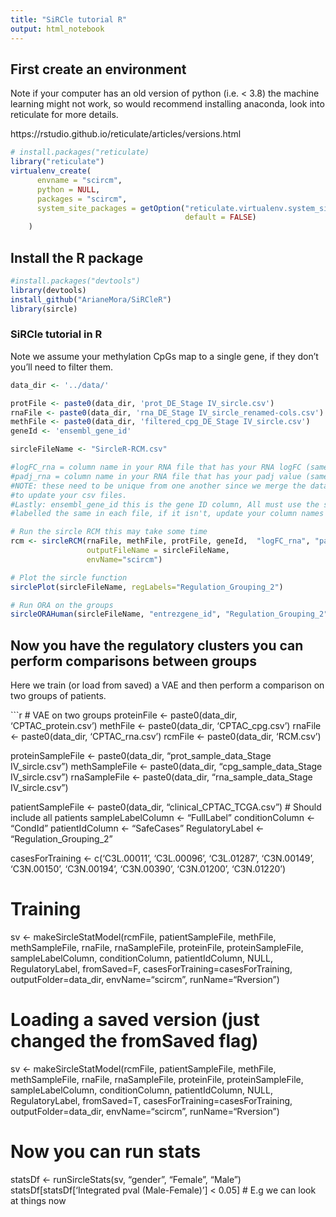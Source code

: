 ```yaml
---
title: "SiRCle tutorial R"
output: html_notebook
---
```


## First create an environment 

Note if your computer has an old version of python (i.e. < 3.8) the machine learning might not work, so would recommend installing anaconda, look into reticulate for more details.

https://rstudio.github.io/reticulate/articles/versions.html
```r
# install.packages("reticulate)
library("reticulate")
virtualenv_create(
      envname = "scircm",
      python = NULL,
      packages = "scircm",
      system_site_packages = getOption("reticulate.virtualenv.system_site_packages",
                                       default = FALSE)
    )

```
## Install the R package

```r
#install.packages("devtools")
library(devtools)
install_github("ArianeMora/SiRCleR")
library(sircle)
```

### SiRCle tutorial in R

Note we assume your methylation CpGs map to a single gene, if they don't  you'll need to filter them.

```r
data_dir <- '../data/'

protFile <- paste0(data_dir, 'prot_DE_Stage IV_sircle.csv')
rnaFile <- paste0(data_dir, 'rna_DE_Stage IV_sircle_renamed-cols.csv')
methFile <- paste0(data_dir, 'filtered_cpg_DE_Stage IV_sircle.csv')
geneId <- 'ensembl_gene_id'

sircleFileName <- "SircleR-RCM.csv"

#logFC_rna = column name in your RNA file that has your RNA logFC (same for the protein and CpG)
#padj_rna = column name in your RNA file that has your padj value (same for protein and CpG)
#NOTE: these need to be unique from one another since we merge the datasets, if they aren't, you need
#to update your csv files.
#Lastly: ensembl_gene_id this is the gene ID column, All must use the same identifier, and this must be
#labelled the same in each file, if it isn't, update your column names before running.

# Run the sircle RCM this may take some time
rcm <- sircleRCM(rnaFile, methFile, protFile, geneId,  "logFC_rna", "padj_rna", "CpG_Beta_diff", "padj_meth", "logFC_protein", "padj_protein",
                 outputFileName = sircleFileName, 
                 envName="scircm")

# Plot the sircle function
sirclePlot(sircleFileName, regLabels="Regulation_Grouping_2") 

# Run ORA on the groups
sircleORAHuman(sircleFileName, "entrezgene_id", "Regulation_Grouping_2")


```
## Now you have the regulatory clusters you can perform comparisons between groups

Here we train (or load from saved) a VAE and then perform a comparison on two groups of patients.

```r
# VAE on two groups
proteinFile <- paste0(data_dir, 'CPTAC_protein.csv')
methFile <- paste0(data_dir, 'CPTAC_cpg.csv')
rnaFile <- paste0(data_dir, 'CPTAC_rna.csv')
rcmFile <- paste0(data_dir, 'RCM.csv')

proteinSampleFile <- paste0(data_dir, "prot_sample_data_Stage IV_sircle.csv")
methSampleFile <- paste0(data_dir, "cpg_sample_data_Stage IV_sircle.csv")
rnaSampleFile <- paste0(data_dir, "rna_sample_data_Stage IV_sircle.csv")

patientSampleFile <- paste0(data_dir, "clinical_CPTAC_TCGA.csv") # Should include all patients
sampleLabelColumn <- "FullLabel"
conditionColumn <- "CondId"
patientIdColumn <- "SafeCases"
RegulatoryLabel <- "Regulation_Grouping_2"

casesForTraining <- c('C3L.00011', 'C3L.00096', 'C3L.01287', 'C3N.00149', 'C3N.00150',
       'C3N.00194', 'C3N.00390', 'C3N.01200', 'C3N.01220')

# Training
sv <- makeSircleStatModel(rcmFile, patientSampleFile, methFile, methSampleFile, rnaFile, rnaSampleFile, proteinFile, proteinSampleFile, sampleLabelColumn, conditionColumn, patientIdColumn, NULL, RegulatoryLabel, fromSaved=F, casesForTraining=casesForTraining, outputFolder=data_dir, envName="scircm", runName="Rversion")

# Loading a saved version (just changed the fromSaved flag)
sv <- makeSircleStatModel(rcmFile, patientSampleFile, methFile, methSampleFile, rnaFile, rnaSampleFile, proteinFile, proteinSampleFile, sampleLabelColumn, conditionColumn, patientIdColumn, NULL, RegulatoryLabel, fromSaved=T, casesForTraining=casesForTraining, outputFolder=data_dir, envName="scircm", runName="Rversion")

# Now you can run stats
statsDf <- runSircleStats(sv, "gender", "Female", "Male")
statsDf[statsDf['Integrated pval (Male-Female)'] < 0.05] # E.g we can look at things now
